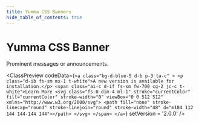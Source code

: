 ```yaml
---
title: Yumma CSS Banners
hide_table_of_contents: true
---
```



# Yumma CSS Banner

Prominent messages or announcements.

<ClassPreview
  codeData={`<a class="bg-d-blue-5 d-b p-3 ta-c" >
      <p class="d-ib fs-sm mx-1 t-white">A new version is available for installation.</p>
      <span class="ai-c d-if fs-sm fw-700 cg-2 jc-c t-white">Learn More
        <svg class="fs-0 dim-4 ml-1" stroke="currentColor" fill="currentColor" stroke-width="0" viewBox="0 0 512 512" xmlns="http://www.w3.org/2000/svg">
          <path fill="none" stroke-linecap="round" stroke-linejoin="round" stroke-width="48" d="m184 112 144 144-144 144"></path>
        </svg>
      </span>
  </a>`}
  setVersion = '2.0.0' 
/>
